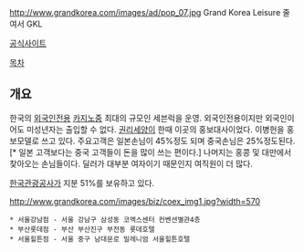 http://www.grandkorea.com/images/ad/pop_07.jpg
Grand Korea Leisure
줄여서 GKL

[http://www.grandkorea.com/ 공식사이트]

[[목차]]

== 개요 ==
한국의 [[외국인]]전용 [[카지노]]중 최대의 규모인 세븐럭을 운영. 외국인전용이지만 외국인이어도 미성년자는 출입할 수 없다. [[레이디스 코드#s-2.5|권리세]]양이 한때 이곳의 홍보대사이었다. 이병헌을 홍보모델로 쓰고 있다. 주요고객은 일본손님이 45%정도 되며 중국손님은 25%정도된다.[* 일본 고객보다는 중국 고객들이 돈을 많이 쓰는 편이다.] 나머지는 홍콩 및 대만에서 찾아오는 손님들이다. 딜러가 대부분 여자이기 때문인지 여직원이 더 많다.  

[[한국관광공사]]가 지분 51%를 보유하고 있다. 

http://www.grandkorea.com/images/biz/coex_img1.jpg?width=570
 * 서울강남점 - 서울 강남구 삼성동 코엑스센터 컨벤션별관4층
 * 부산롯데점 - 부산 부산진구 부전동 롯데호텔
 * 서울힐튼점 - 서울 중구 남대문로 밀레니엄 서울힐튼호텔

